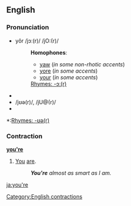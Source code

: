 ==English==

===Pronunciation===
*yôr /jɔː(r)/ /jO:(r)/
*:'''Homophones''':
*:*[[yaw]] (''in some non-rhotic accents'')
*:*[[yore]] (''in some accents'')
*:*[[your]] (''in some accents'')
*:[[Rhymes:English:-ɔː(r)|Rhymes: -ɔː(r)]]
*{{audio|en-us-you're.ogg|Audio (US)}}
*/jʊə(r)/, /jU@(r)/
*{{audio|en-us-you're2.ogg|Audio (US)}}
<!--*:*[[your]] (''in some accents'') is this a homophone to this pronunciation sometimes?-->
*:[[Rhymes:English:-ʊə(r)|Rhymes: -ʊə(r)]]

===Contraction===
'''[[you]][['re]]''' 

# [[You]] [[are]].
#:'''''You're''' almost as smart as I am.''

[[Category:English contractions]]

[[ja:you're]]